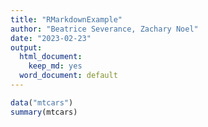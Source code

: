 ```yaml
---
title: "RMarkdownExample"
author: "Beatrice Severance, Zachary Noel"
date: "2023-02-23"
output: 
  html_document:
    keep_md: yes
  word_document: default
---
```


```r
data("mtcars")
summary(mtcars)
```


